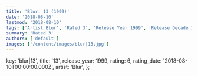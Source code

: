 ```yaml
---
title: 'Blur: 13 (1999)'
date: '2018-08-10'
lastmod: '2018-08-10'
tags: ['Artist Blur', 'Rated 3', 'Release Year 1999', 'Release Decade 1990']
summary: 'Rated 3'
authors: ['default']
images: ['/content/images/blur|13.jpg']
---
```


  key: 'blur|13',
  title: '13',
  release_year: 1999,
  rating: 6,
  rating_date: '2018-08-10T00:00:00.000Z',
  artist: 'Blur',
};

<MusicRating data={data} />
